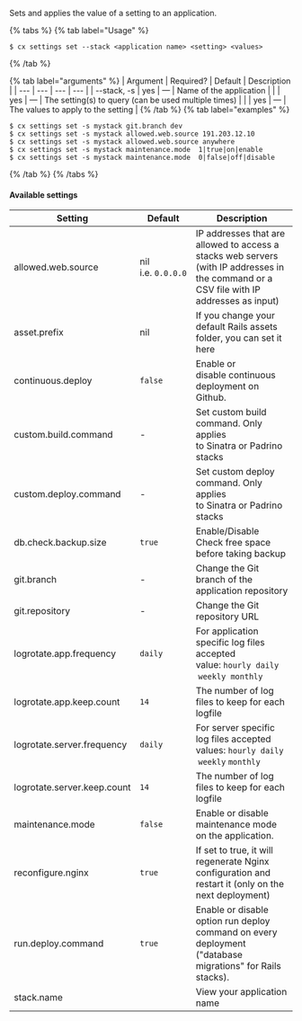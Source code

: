 Sets and applies the value of a setting to an application.

{% tabs %}
{% tab label="Usage" %}

```shell
$ cx settings set --stack <application name> <setting> <values>
```
{% /tab %}
    
{% tab label="arguments" %}
| Argument | Required? | Default | Description |
|  ---  |  ---  |  ---  |  ---  |
| \--stack, -s <application name> | yes | — | Name of the application |
| <setting> | yes | — | The setting(s) to query (can be used multiple times) |
| <values> | yes | — | The values to apply to the setting |
{% /tab %}
{% tab label="examples" %}

```shell
$ cx settings set -s mystack git.branch dev
$ cx settings set -s mystack allowed.web.source 191.203.12.10
$ cx settings set -s mystack allowed.web.source anywhere
$ cx settings set -s mystack maintenance.mode  1|true|on|enable
$ cx settings set -s mystack maintenance.mode  0|false|off|disable
```

{% /tab %}
{% /tabs %}

#### Available settings

| Setting | Default | Description |
|  ---  |  ---  |  ---  |
| allowed.web.source | nil i.e. `0.0.0.0` | IP addresses that are allowed to access a stacks web servers (with IP addresses in the command or a CSV file with IP addresses as input) |
| asset.prefix | nil | If you change your default Rails assets folder, you can set it here |
| continuous.deploy | `false` | Enable or disable continuous deployment on Github. |
| custom.build.command | - | Set custom build command. Only applies to Sinatra or Padrino stacks |
| custom.deploy.command | - | Set custom deploy command. Only applies to Sinatra or Padrino stacks |
| db.check.backup.size | `true` | Enable/Disable Check free space before taking backup |
| git.branch | - | Change the Git branch of the application repository |
| git.repository | - | Change the Git repository URL |
| logrotate.app.frequency | `daily` | For application specific log files accepted value: `hourly`  `daily`  `weekly`  `monthly` |
| logrotate.app.keep.count | `14` | The number of log files to keep for each logfile |
| logrotate.server.frequency | `daily` | For server specific log files accepted values: `hourly`  `daily`  `weekly`  `monthly` |
| logrotate.server.keep.count | `14` | The number of log files to keep for each logfile |
| maintenance.mode | `false` | Enable or disable maintenance mode on the application. |
| reconfigure.nginx | `true` | If set to true, it will regenerate Nginx configuration and restart it (only on the next deployment) |
| run.deploy.command | `true` | Enable or disable option run deploy command on every deployment ("database migrations" for Rails stacks). |
| stack.name |  | View your application name |

